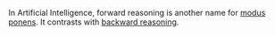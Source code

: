 In Artificial Intelligence, forward reasoning is another name for [[modus ponens]]. It contrasts with [[backward reasoning]].